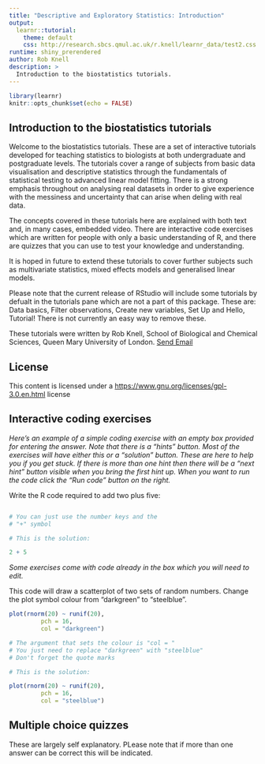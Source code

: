 ```yaml
---
title: "Descriptive and Exploratory Statistics: Introduction"
output: 
  learnr::tutorial:
    theme: default
    css: http://research.sbcs.qmul.ac.uk/r.knell/learnr_data/test2.css
runtime: shiny_prerendered
author: Rob Knell
description: >
  Introduction to the biostatistics tutorials.
---
```


```r
library(learnr)
knitr::opts_chunk$set(echo = FALSE)
```


## Introduction to the biostatistics tutorials


Welcome to the biostatistics tutorials. These are a set of interactive tutorials developed for teaching statistics to biologists at both undergraduate and postgraduate levels. The tutorials cover a range of subjects from basic data visualisation and descriptive statistics through the fundamentals of statistical testing to advanced linear model fitting. There is a strong emphasis throughout on analysing real datasets in order to give experience with the messiness and uncertainty that can arise when deling with real data. 

The concepts covered in these tutorials here are explained with both text and, in many cases, embedded video. There are interactive code exercises which are written for people with only a basic understanding of R, and there are quizzes that you can use to test your knowledge and understanding. 

It is hoped in future to extend these tutorials to cover further subjects such as multivariate statistics, mixed effects models and generalised linear models.

Please note that the current release of RStudio will include some tutorials by defualt in the tutorials pane which are not a part of this package. These are: Data basics, Filter observations, Create new variables, Set Up and Hello, Tutorial! There is not currently an easy way to remove these.

These tutorials were written by Rob Knell, School of Biological and Chemical Sciences, Queen Mary University of London. <a href="mailto:R.Knell@qmul.ac.uk">Send Email</a>

## License

This content is licensed under a [https://www.gnu.org/licenses/gpl-3.0.en.html](GPL-3) license

## Interactive coding exercises

*Here's an example of a simple coding exercise with an empty box provided for entering the answer. Note that there is a "hints" button. Most of the exercises will have either this or a "solution" button. These are here to help you if you get stuck. If there is more than one hint then there will be a "next hint" button visible when you bring the first hint up. When you want to run the code click the "Run code" button on the right.*

Write the R code required to add two plus five:

```r

```

```r
# You can just use the number keys and the
# "+" symbol
```

```r
# This is the solution:

2 + 5
```

*Some exercises come with code already in the box which you will need to edit.*

This code will draw a scatterplot of two sets of random numbers. Change the plot symbol colour from "darkgreen" to "steelblue".

```r
plot(rnorm(20) ~ runif(20),
		 pch = 16,
		 col = "darkgreen")
```

```r
# The argument that sets the colour is "col = "
# You just need to replace "darkgreen" with "steelblue"
# Don't forget the quote marks
```

```r
# This is the solution:

plot(rnorm(20) ~ runif(20),
		 pch = 16,
		 col = "steelblue")
```

## Multiple choice quizzes

These are largely self explanatory. PLease note that if more than one answer can be correct this will be indicated.



